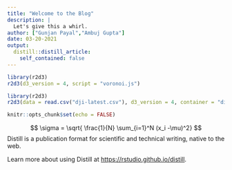 ```yaml
---
title: "Welcome to the Blog"
description: |
  Let's give this a whirl.
author: ["Gunjan Payal","Ambuj Gupta"]
date: 03-20-2021
output:
  distill::distill_article:
    self_contained: false
---
```



```r
library(r2d3)
r2d3(d3_version = 4, script = "voronoi.js")
```


```r
library(r2d3)
r2d3(data = read.csv("dji-latest.csv"), d3_version = 4, container = "div", options = list(start = 2006, end = 2011), script = "calendar.js")
```


```r
knitr::opts_chunk$set(echo = FALSE)
```

$$
\sigma = \sqrt{ \frac{1}{N} \sum_{i=1}^N (x_i -\mu)^2}
$$
Distill is a publication format for scientific and technical writing, native to the web.

Learn more about using Distill at <https://rstudio.github.io/distill>.


